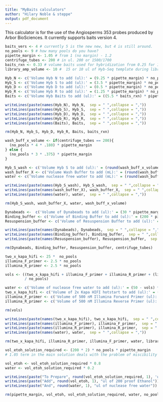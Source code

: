 ```yaml
---
title: "MyBaits calculators"
author: "Hilary Noble & steppe"
output: pdf_document
---
```

\vspace{-5truemm}

This calculator is for the use of the Angiosperms 353 probes produced by Arbor BioSciences. It currently supports baits version 4. 
\begin{center}
Interactive input Section
\end{center}
```r
baits_vers <- 4 # currently 5 is the new new, but 4 is still around. 
no_pools <- 9 # how many pools do you have? 
pipette_margin <- 1.05 # from 1 (no margin) - 1.2
centrifuge_tubes <- 200 # in ul. 200 or 1500/1700
baits_rxn <- 0.33 # volume baits used for hybridization from 0.25 for 1/4 to 1 for full rxns
library_amp_volume <- 10 #  15 or 10 ul of Hyb-Seq template during library amplification? 
```
\begin{center}
Hybdrization Step
\end{center}
```r
Hyb_N <- c('Volume Hyb N to add (ul):' = (9.25 * pipette_margin) * no_pools)
Hyb_S <- c('Volume Hyb S to add (ul):' = (3.5 * pipette_margin) * no_pools)
Hyb_D <- c('Volume Hyb D to add (ul):' = (0.5 * pipette_margin) * no_pools)
Hyb_R <- c('Volume Hyb R to add (ul):' = (1.25 * pipette_margin) * no_pools)
Baits <- c('Volume Hyb Baits to add (ul):' = ((5.5 * baits_rxn) * pipette_margin) * no_pools)
```


```r
writeLines(paste(names(Hyb_N), Hyb_N,  sep = " ",collapse = ","))
writeLines(paste(names(Hyb_S), Hyb_S,  sep = " ",collapse = ","))
writeLines(paste(names(Hyb_D), Hyb_D,  sep = " ",collapse = ","))
writeLines(paste(names(Hyb_R), Hyb_R,  sep = " ",collapse = ","))
writeLines(paste(names(Baits), Baits,  sep = " ",collapse = ","))

rm(Hyb_N, Hyb_S, Hyb_D, Hyb_R, Baits, baits_rxn)
```

\begin{center}
Washing Hybdrization Product
\end{center}
```r

wash_buff_x_volume <- if(centrifuge_tubes == 200){
  (no_pools * 4 * .180) * pipette_margin
} else {
  (no_pools * 3 * .375) * pipette_margin
}

Hyb_S_wash <- c('Volume Hyb S to add (ul):' = (round(wash_buff_x_volume * 0.008 * 1000, 2)))
wash_buffer_X <- c('Volume Wash Buffer to add (mL):' = (round(wash_buff_x_volume * 0.2, 2)))
water <- c('Volume nuclease free water to add (mL):' = (round(wash_buff_x_volume * 0.792, 2)))
```


```r

writeLines(paste(names(Hyb_S_wash), Hyb_S_wash,  sep = " ",collapse = ","))
writeLines(paste(names(wash_buffer_X), wash_buffer_X,  sep = " ",collapse = ","))
writeLines(paste(names(water), water,  sep = " ",collapse = ","))

rm(Hyb_S_wash, wash_buffer_X, water, wash_buff_x_volume)
```


```r
Dynabeads <-  c('Volume of Dynabeads to add (ul):' = (30 * pipette_margin) * no_pools)
Binding_buffer <- c('Volume of Binding Buffer to add (ul):' = (200 * pipette_margin) * no_pools)
Resuspension_buffer <- c('Volume of Resuspension Buffer to add (ul):' = (70 * pipette_margin) * no_pools)
```


```r
writeLines(paste(names(Dynabeads), Dynabeads,  sep = " ",collapse = ","))
writeLines(paste(names(Binding_buffer), Binding_buffer,  sep = " ",collapse = ","))
writeLines(paste(names(Resuspension_buffer), Resuspension_buffer,  sep = " ",collapse = ","))

rm(Dynabeads, Binding_buffer, Resuspension_buffer, centrifuge_tubes)
```
\begin{center}
PCR amplification of Libraries
\end{center}
```r
two_x_kapa_hifi <- 25 *  no_pools 
illumina_F_primer <- 2.5 * no_pools 
illumina_R_primer <- 2.5 * no_pools 

vols <- ((two_x_kapa_hifi + illumina_F_primer + illumina_R_primer + (library_amp_volume * no_pools)) 
         / no_pools)

water <- c('Volume of nuclease free water to add (ul):' = (50 - vols) * no_pools* pipette_margin)
two_x_kapa_hifi <- c('Volume of 2x Kapa HIFI hotstart to add (ul):' = (two_x_kapa_hifi * pipette_margin))
illumina_F_primer <- c('Volume of 500 nM Illumina Forward Primer (ul):' = (illumina_F_primer * pipette_margin))
illumina_R_primer <- c('Volume of 500 nM Illumina Reverse Primer (ul):' = (illumina_R_primer * pipette_margin))

rm(vols)
```


```r
writeLines(paste(names(two_x_kapa_hifi), two_x_kapa_hifi,  sep = " ",collapse = ","))
writeLines(paste(names(illumina_F_primer), illumina_F_primer,  sep = " ",collapse = ","))
writeLines(paste(names(illumina_R_primer), illumina_R_primer,  sep = " ",collapse = ","))
writeLines(paste(names(water), water,  sep = " ",collapse = ","))

rm(two_x_kapa_hifi, illumina_R_primer, illumina_F_primer, water, library_amp_volume, baits_vers)
```

\begin{center}
Removing and Cleaning up Beads - if you used bead on PCR
\end{center}

```r
vol_etoh_solution_required <- (200 * 2) * no_pools * pipette_margin 
# 1.05 term in the main solution deals with the problem of miscibility between ethanol and water. 

vol_etoh <- vol_etoh_solution_required * 0.8
water <- vol_etoh_solution_required * 0.2
```


```r

writeLines(paste("To Prepare", round(vol_etoh_solution_required, 1), 'ul of 80% v.v. EtOH'))
writeLines(paste("Add", round(vol_etoh, 1), "ul of 200 proof Ethanol"))
writeLines(paste("And", round(water, 1), "ul of nuclease free water"))

rm(pipette_margin, vol_etoh, vol_etoh_solution_required, water, no_pools)
```

